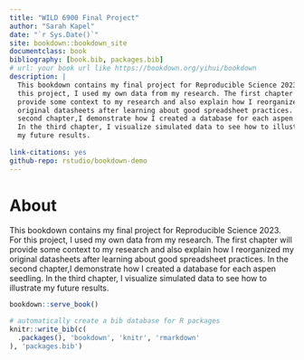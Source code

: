 ```yaml
--- 
title: "WILD 6900 Final Project"
author: "Sarah Kapel"
date: "`r Sys.Date()`"
site: bookdown::bookdown_site
documentclass: book
bibliography: [book.bib, packages.bib]
# url: your book url like https://bookdown.org/yihui/bookdown
description: |
  This bookdown contains my final project for Reproducible Science 2023. For 
  this project, I used my own data from my research. The first chapter will 
  provide some context to my research and also explain how I reorganized my 
  original datasheets after learning about good spreadsheet practices. In the 
  second chapter,I demonstrate how I created a database for each aspen seedling. 
  In the third chapter, I visualize simulated data to see how to illustrate 
  my future results. 
  
link-citations: yes
github-repo: rstudio/bookdown-demo
---
```


# About

  This bookdown contains my final project for Reproducible Science 2023. For 
  this project, I used my own data from my research. The first chapter will 
  provide some context to my research and also explain how I reorganized my 
  original datasheets after learning about good spreadsheet practices. In the 
  second chapter,I demonstrate how I created a database for each aspen seedling. 
  In the third chapter, I visualize simulated data to see how to illustrate 
  my future results. 

```r
bookdown::serve_book()
```


```r
# automatically create a bib database for R packages
knitr::write_bib(c(
  .packages(), 'bookdown', 'knitr', 'rmarkdown'
), 'packages.bib')
```
